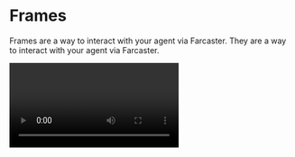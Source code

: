 
# Frames

Frames are a way to interact with your agent via Farcaster. They are a way to interact with your agent via Farcaster.

<Video src="/videos/frames.MP4" />

## Framesv2

Framesv2 is a new way to interact with agents via frames. It allows you to have your own landing page for your agent and interact with it via frames in Farcaster.

```bash
Share in Farcaster (Framev2): https://frames.message-kit.org/dm/0x...
```

**Properties:**

- `address`: The address of the agent. Could be converse profile name , ens name or address

## Framekit

Framekit is a way to generate dynamic urls for your agent. They can work on Browsers or in a frame rendering environment.

<CustomHomePage.TileGrid3>
  <CustomHomePage.Tile
    href="/plugins/framekit"
    title="Framekit"
    description="A kit for generating dynamic urls."
    icon="🖼️"
  />
</CustomHomePage.TileGrid3>
